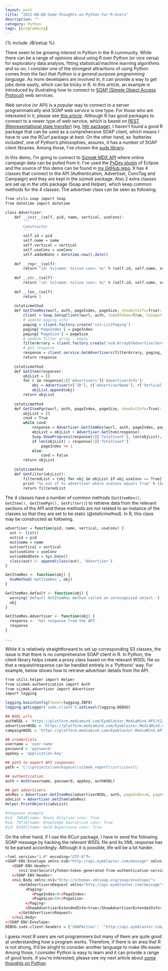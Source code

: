 ```yaml
---
layout: post
title: "2015-08-08-Some-Thoughts-on-Python-for-R-Users"
description: ""
category: Python
tags: [programming]
---
```

{% include JB/setup %}

There seem to be growing interest in Python in the R cummunity. While there can be a range of opinions about using R over Python (or vice versa) for exploratory data analysis, fitting statistical/machine learning algorithms and so on, I consider one of the strongest attractions of using Python comes from the fact that *Python is a general purpose programming language*. As more developers are involved in, it can provide a way to get jobs done easily, which can be tricky in R. In this article, an example is introduced by illustrating how to connect to [SOAP (Simple Object Access Protocol)](https://en.wikipedia.org/wiki/SOAP) web services.

Web service (or API) is a popular way to connect to a server programmatically and SOAP web service is one type. For those who are interested in it, please see [this article](https://msdn.microsoft.com/en-us/library/ms996486.aspx). Although R has good packages to connect to a newer type of web service, which is based on [REST (Representational state transfer)](https://en.wikipedia.org/wiki/Representational_state_transfer) (eg, [httr package](https://cran.r-project.org/web/packages/httr/index.html)), I haven't found a good R package that can be used as a comprehensive SOAP client, which means I have to use the RCurl package at best. On the other hand, as 'batteries included', one of Python's philosophies, assures, it has a number of SOAP client libraries. Among those, I've chosen the [suds library](https://bitbucket.org/jurko/suds).

In this demo, I'm going to connect to [Sizmek MDX API](http://platform.mediamind.com/Eyeblaster.MediaMind.API.Doc/?v=3) where online campaign data can be pulled from it. I've used the [PyDev plugin](http://www.pydev.org/) of Eclipse and the source of this demo can be found in [my GitHub repo](https://github.com/jaehyeon-kim/sizmek_demo). It has 4 classes that connect to the API (Authentication, Advertiser, ConvTag and Campaign) and they are kept in the *sizmek* package. Also 2 extra classes are set up in the *utils* package (Soap and Helper), which keep common methods for the 4 classes. The advertiser class can be seen as following.

```r
from utils.soap import Soap
from datetime import datetime

class Advertiser:
    def __init__(self, pid, name, vertical, useConv):
        '''
        Constructor
        '''
        self.id = pid
        self.name = name
        self.vertical = vertical
        self.useConv = useConv
        self.addedDate = datetime.now().date()
        
    def __repr__(self):
        return "id: %s|name: %s|use conv: %s" % (self.id, self.name, self.useConv)
    
    def __str__(self):
        return "id: %s|name: %s|use conv: %s" % (self.id, self.name, self.useConv)
    
    def __len__(self):
        return 1
    
    @staticmethod
    def GetItemRes(wurl, auth, pageIndex, pageSize, showExtInfo=True):
        client = Soap.SetupClient(wurl, auth, toAddToken=True, toImportMsgSrc=True, toImportArrSrc=False)
        # update paging info
        paging = client.factory.create('ns1:ListPaging')
        paging['PageIndex'] = pageIndex
        paging['PageSize'] = pageSize
        # update filter array - empty
        filterArrary = client.factory.create('ns0:ArrayOfAdvertiserServiceFilter')
        # get response
        response = client.service.GetAdvertisers(filterArrary, paging, showExtInfo)
        return response
    
    @staticmethod
    def GetItem(response):
        objList = []
        for r in response[1]['Advertisers']['AdvertiserInfo']:
            obj = Advertiser(r['ID'], r['AdvertiserName'], r['Vertical'], r['AdvertiserExtendedInfo']['UsesConversionTags'])
            objList.append(obj)
        return objList
    
    @staticmethod
    def GetItemPgn(wurl, auth, pageIndex, pageSize, showExtInfo=True):
        objList = []
        cond = True
        while cond:
            response = Advertiser.GetItemRes(wurl, auth, pageIndex, pageSize, showExtInfo)
            objList = objList + Advertiser.GetItem(response)
            Soap.ShowProgress(response[1]['TotalCount'], len(objList), pageIndex, pageSize)
            if len(objList) < response[1]['TotalCount']:
                pageIndex += 1
            else:
                cond = False
        return objList
            
    @staticmethod
    def GetFilter(objList):
        filteredList = [obj for obj in objList if obj.useConv == True]
        print "%s out of %s advertiser where useConv equals True" % (len(filteredList), len(objList))
        return filteredList
```

The 4 classes have a number of common methods (`GetItemRes(), GetItem(), GetItemPgn(), GetFilter()`) to retrieve data from the relevant sections of the API and these methods are not related to an instance of the classes so that they are set to be static (*@staticmethod*). In R, this class may be constructed as following.

```r
advertiser = function(pid, name, vertical, useConv) {
  out <- list()
  out$id = pid
  out$name = name
  out$vertical = vertical
  out$useConv = useConv
  out$addedDate = Sys.Date()
  class(out) <- append(class(out), 'Advertiser')
}

GetItemRes <- function(obj) {
  UseMethod('GetItemRes', obj)
}

GetItemRes.default <- function(obj) {
  warning('Default GetItemRes method called on unrecognized object.')
  obj
}

GetItemRes.Advertiser <- function(obj) {
  response <- 'Get response from the API'
  response
}

...

```

While it is relatively straightforward to set up corresponding S3 classes, the issue is that there is no comprehensive SOAP client in R. In Python, the client library helps create a proxy class based on the relevant WSDL file so that a request/response can be handled entirely in a 'Pythonic' way. For example, below shows how to retrieve advertiser details from the API.

```r
from utils.helper import Helper
from sizmek.authentication import Auth
from sizmek.advertiser import Advertiser
import logging

logging.basicConfig(level=logging.INFO)
logging.getLogger('suds.client').setLevel(logging.DEBUG)

## WSDL urls
authWSDL = 'https://platform.mediamind.com/Eyeblaster.MediaMind.API/V2/AuthenticationService.svc?wsdl'
advertiserWSDL = 'https://platform.mediamind.com/Eyeblaster.MediaMind.API/V2/AdvertiserService.svc?wsdl'
campaignWSDL = 'https://platform.mediamind.com/Eyeblaster.MediaMind.API/V2/CampaignService.svc?wsdl'

## credentials
username = 'user-name'
password = 'password'
appkey = 'application-key'

## path to export API responses
path = 'C:\\projects\\workspace\\sizmek_report\\src\\csvs\\'

## authentication
auth = Auth(username, password, appkey, authWSDL)

## get advertisers
advRes = Advertiser.GetItemRes(advertiserWSDL, auth, pageIndex=0, pageSize=50, showExtInfo=True)
advList = Advertiser.GetItem(advRes)
Helper.PrintObjects(advList)

#response example
#id: 78640|name: Roses Only|use conv: True
#id: 79716|name: Knowledge Source|use conv: True
#id: 83457|name: Gold Buyers|use conv: True
```

On the other hand, if I use the RCurl package, I have to send the following SOAP message by hacking the relevant WSDL file and its XML response has to be parsed accordingly. Although it is possible, life will be a lot harder.

```r
<?xml version="1.0" encoding="UTF-8"?>
<SOAP-ENV:Envelope xmlns:ns0="http://api.eyeblaster.com/message" xmlns:ns1="http://api.eyeblaster.com/message" xmlns:xsi="http://www.w3.org/2001/XMLSchema-instance" xmlns:SOAP-ENV="http://schemas.xmlsoap.org/soap/envelope/">
   <SOAP-ENV:Header>
      <ns1:UserSecurityToken>token-generated-from-authentication-service</ns1:UserSecurityToken>
   </SOAP-ENV:Header>
   <ns1:Body xmlns:ns1="http://schemas.xmlsoap.org/soap/envelope/">
      <GetAdvertisersRequest xmlns="http://api.eyeblaster.com/message">
         <Paging>
            <PageIndex>0</PageIndex>
            <PageSize>50</PageSize>
         </Paging>
         <ShowAdvertiserExtendedInfo>true</ShowAdvertiserExtendedInfo>
      </GetAdvertisersRequest>
   </ns1:Body>
</SOAP-ENV:Envelope>
DEBUG:suds.client:headers = {'SOAPAction': '"http://api.eyeblaster.com/IAdvertiserService/GetAdvertisers"', 'Content-Type': 'text/xml; charset=utf-8'}
```

I guess most R users are not programmers but many of them are quite good at understanding how a program works. Therefore, if there is an area that R is not strong, it'd be alright to consider another language to make life easier. Among those, I consider Python is easy to learn and it can provide a range of good tools. If you're interested, please see my next article about [some thoughts on Python]().

